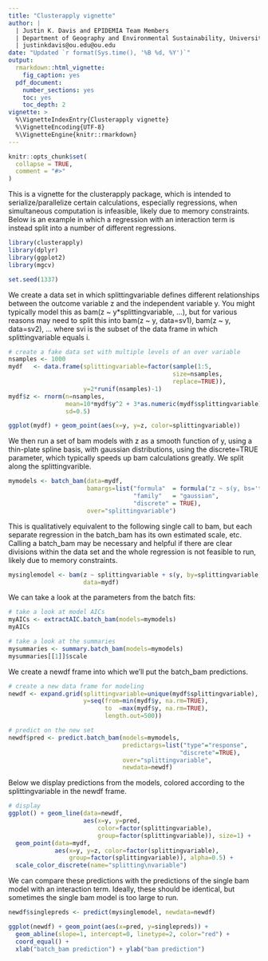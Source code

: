 ```yaml
---
title: "Clusterapply vignette"
author: |
  | Justin K. Davis and EPIDEMIA Team Members
  | Department of Geography and Environmental Sustainability, University of Oklahoma
  | justinkdavis@ou.edu@ou.edu
date: "Updated `r format(Sys.time(), '%B %d, %Y')`"
output:
  rmarkdown::html_vignette:
    fig_caption: yes
  pdf_document:
    number_sections: yes
    toc: yes
    toc_depth: 2
vignette: >
  %\VignetteIndexEntry{Clusterapply vignette}
  %\VignetteEncoding{UTF-8}
  %\VignetteEngine{knitr::rmarkdown}
---
```

```r
knitr::opts_chunk$set(
  collapse = TRUE,
  comment = "#>"
)
```

This is a vignette for the clusterapply package, which is intended to serialize/parallelize certain calculations, especially regressions, when simultaneous computation is infeasible, likely due to memory constraints. Below is an example in which a regression with an interaction term is instead split into a number of different regressions.

```r
library(clusterapply)
library(dplyr)
library(ggplot2)
library(mgcv)

set.seed(1337)
```

We create a data set in which splittingvariable defines different relationships between the outcome variable z and the independent variable y. You might typically model this as bam(z ~ y*splittingvariable, ...), but for various reasons may need to split this into bam(z ~ y, data=sv1), bam(z ~ y, data=sv2), ... where svi is the subset of the data frame in which splittingvariable equals i.

```r
# create a fake data set with multiple levels of an over variable
nsamples <- 1000
mydf   <- data.frame(splittingvariable=factor(sample(1:5,
                                              size=nsamples,
                                              replace=TRUE)),
                     y=2*runif(nsamples)-1)
mydf$z <- rnorm(n=nsamples,
                mean=10*mydf$y^2 + 3*as.numeric(mydf$splittingvariable),
                sd=0.5)

ggplot(mydf) + geom_point(aes(x=y, y=z, color=splittingvariable))
```

We then run a set of bam models with z as a smooth function of y, using a thin-plate spline basis, with gaussian distributions, using the discrete=TRUE parameter, which typically speeds up bam calculations greatly. We split along the splittingvarible.

```r
mymodels <- batch_bam(data=mydf,
                      bamargs=list("formula"  = formula("z ~ s(y, bs='tp')"),
                                   "family"   = "gaussian",
                                   "discrete" = TRUE),
                      over="splittingvariable")
```

This is qualitatively equivalent to the following single call to bam, but each separate regression in the batch_bam has its own estimated scale, etc. Calling a batch_bam may be necessary and helpful if there are clear divisions within the data set and the whole regression is not feasible to run, likely due to memory constraints.

```r
mysinglemodel <- bam(z ~ splittingvariable + s(y, by=splittingvariable, bs='tp'),
                     data=mydf)
```

We can take a look at the parameters from the batch fits:

```r
# take a look at model AICs
myAICs <- extractAIC.batch_bam(models=mymodels)
myAICs

# take a look at the summaries
mysummaries <- summary.batch_bam(models=mymodels)
mysummaries[[1]]$scale

```

We create a newdf frame into which we'll put the batch_bam predictions.

```r
# create a new data frame for modeling
newdf <- expand.grid(splittingvariable=unique(mydf$splittingvariable),
                     y=seq(from=min(mydf$y, na.rm=TRUE),
                           to  =max(mydf$y, na.rm=TRUE),
                           length.out=500))

# predict on the new set
newdf$pred <- predict.batch_bam(models=mymodels,
                                predictargs=list("type"="response",
                                                "discrete"=TRUE),
                                over="splittingvariable",
                                newdata=newdf)
```

Below we display predictions from the models, colored according to the splittingvariable in the newdf frame.

```r
# display
ggplot() + geom_line(data=newdf,
                     aes(x=y, y=pred,
                         color=factor(splittingvariable),
                         group=factor(splittingvariable)), size=1) +
  geom_point(data=mydf,
             aes(x=y, y=z, color=factor(splittingvariable),
                 group=factor(splittingvariable)), alpha=0.5) +
  scale_color_discrete(name="splitting\nvariable")
```

We can compare these predictions with the predictions of the single bam model with an interaction term. Ideally, these should be identical, but sometimes the single bam model is too large to run.

```r
newdf$singlepreds <- predict(mysinglemodel, newdata=newdf)

ggplot(newdf) + geom_point(aes(x=pred, y=singlepreds)) +
  geom_abline(slope=1, intercept=0, linetype=2, color="red") +
  coord_equal() +
  xlab("batch_bam prediction") + ylab("bam prediction")
```
